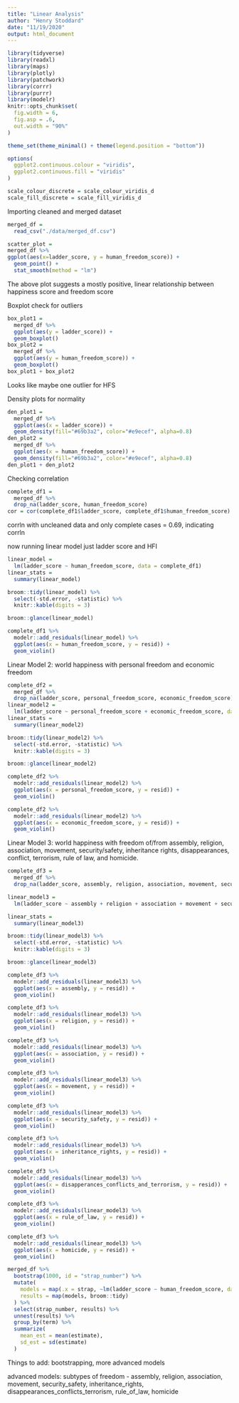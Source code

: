 ```yaml
---
title: "Linear Analysis"
author: "Henry Stoddard"
date: "11/19/2020"
output: html_document
---
```


```r
library(tidyverse)
library(readxl)
library(maps)
library(plotly)
library(patchwork)
library(corrr)
library(purrr)
library(modelr)
knitr::opts_chunk$set(
  fig.width = 6,
  fig.asp = .6,
  out.width = "90%"
)

theme_set(theme_minimal() + theme(legend.position = "bottom"))

options(
  ggplot2.continuous.colour = "viridis",
  ggplot2.continuous.fill = "viridis"
)

scale_colour_discrete = scale_colour_viridis_d
scale_fill_discrete = scale_fill_viridis_d
```

Importing cleaned and merged dataset

```r
merged_df =
  read_csv("./data/merged_df.csv")
```


```r
scatter_plot = 
merged_df %>% 
ggplot(aes(x=ladder_score, y = human_freedom_score)) +
  geom_point() +
  stat_smooth(method = "lm")
```

The above plot suggests a mostly positive, linear relationship between happiness score
and freedom score

Boxplot check for outliers
```r
box_plot1 =
  merged_df %>% 
  ggplot(aes(y = ladder_score)) +
  geom_boxplot()
box_plot2 =
  merged_df %>% 
  ggplot(aes(y = human_freedom_score)) +
  geom_boxplot()
box_plot1 + box_plot2
```
Looks like maybe one outlier for HFS

Density plots for normality
```r
den_plot1 =
  merged_df %>% 
  ggplot(aes(x = ladder_score)) +
  geom_density(fill="#69b3a2", color="#e9ecef", alpha=0.8)
den_plot2 =
  merged_df %>% 
  ggplot(aes(x = human_freedom_score)) +
  geom_density(fill="#69b3a2", color="#e9ecef", alpha=0.8)
den_plot1 + den_plot2
```

Checking correlation
```r
complete_df1 = 
  merged_df %>% 
  drop_na(ladder_score, human_freedom_score) 
cor = cor(complete_df1$ladder_score, complete_df1$human_freedom_score)

```

corrln with uncleaned data and only complete cases = 0.69, indicating corrln

now running linear model just ladder score and HFI
```r
linear_model = 
  lm(ladder_score ~ human_freedom_score, data = complete_df1)
linear_stats = 
  summary(linear_model)

broom::tidy(linear_model) %>% 
  select(-std.error, -statistic) %>% 
  knitr::kable(digits = 3)

broom::glance(linear_model)

complete_df1 %>% 
  modelr::add_residuals(linear_model) %>% 
  ggplot(aes(x = human_freedom_score, y = resid)) + 
  geom_violin()
```

Linear Model 2: world happiness with personal freedom and economic freedom

```r
complete_df2 = 
  merged_df %>% 
  drop_na(ladder_score, personal_freedom_score, economic_freedom_score)
linear_model2 = 
  lm(ladder_score ~ personal_freedom_score + economic_freedom_score, data = complete_df2)
linear_stats = 
  summary(linear_model2)

broom::tidy(linear_model2) %>% 
  select(-std.error, -statistic) %>% 
  knitr::kable(digits = 3)

broom::glance(linear_model2)

complete_df2 %>% 
  modelr::add_residuals(linear_model2) %>% 
  ggplot(aes(x = personal_freedom_score, y = resid)) + 
  geom_violin()

complete_df2 %>% 
  modelr::add_residuals(linear_model2) %>% 
  ggplot(aes(x = economic_freedom_score, y = resid)) + 
  geom_violin()
```

Linear Model 3: world happiness with freedom of/from assembly, religion, association, movement, security/safety, inheritance rights, disappearances, conflict, terrorism, rule of law, and homicide.

```r
complete_df3 = 
  merged_df %>% 
  drop_na(ladder_score, assembly, religion, association, movement, security_safety, inheritance_rights, disapperances_conflicts_and_terrorism, rule_of_law, homicide)

linear_model3 = 
  lm(ladder_score ~ assembly + religion + association + movement + security_safety + inheritance_rights + disapperances_conflicts_and_terrorism + rule_of_law + homicide, data = complete_df3)

linear_stats = 
  summary(linear_model3)

broom::tidy(linear_model3) %>% 
  select(-std.error, -statistic) %>% 
  knitr::kable(digits = 3)

broom::glance(linear_model3)

complete_df3 %>% 
  modelr::add_residuals(linear_model3) %>% 
  ggplot(aes(x = assembly, y = resid)) + 
  geom_violin()

complete_df3 %>% 
  modelr::add_residuals(linear_model3) %>% 
  ggplot(aes(x = religion, y = resid)) + 
  geom_violin()

complete_df3 %>% 
  modelr::add_residuals(linear_model3) %>% 
  ggplot(aes(x = association, y = resid)) + 
  geom_violin()

complete_df3 %>% 
  modelr::add_residuals(linear_model3) %>% 
  ggplot(aes(x = movement, y = resid)) + 
  geom_violin()

complete_df3 %>% 
  modelr::add_residuals(linear_model3) %>% 
  ggplot(aes(x = security_safety, y = resid)) + 
  geom_violin()

complete_df3 %>% 
  modelr::add_residuals(linear_model3) %>% 
  ggplot(aes(x = inheritance_rights, y = resid)) + 
  geom_violin()

complete_df3 %>% 
  modelr::add_residuals(linear_model3) %>% 
  ggplot(aes(x = disapperances_conflicts_and_terrorism, y = resid)) + 
  geom_violin()

complete_df3 %>% 
  modelr::add_residuals(linear_model3) %>% 
  ggplot(aes(x = rule_of_law, y = resid)) + 
  geom_violin()

complete_df3 %>% 
  modelr::add_residuals(linear_model3) %>% 
  ggplot(aes(x = homicide, y = resid)) + 
  geom_violin()
```

```r
merged_df %>% 
  bootstrap(1000, id = "strap_number") %>% 
  mutate(
    models = map(.x = strap, ~lm(ladder_score ~ human_freedom_score, data = .x)), 
    results = map(models, broom::tidy)
  ) %>% 
  select(strap_number, results) %>% 
  unnest(results) %>% 
  group_by(term) %>% 
  summarize(
    mean_est = mean(estimate),
    sd_est = sd(estimate)
  )
```


Things to add: bootstrapping, more advanced models 

advanced models: subtypes of freedom - assembly, religion, association, movement, security_safety, inheritance_rights, disappearances_conflicts_terrorism, rule_of_law, homicide